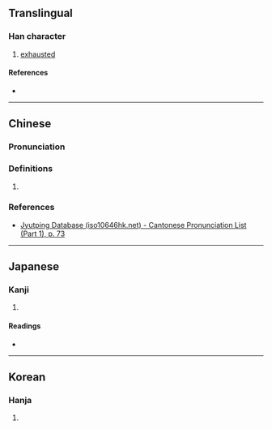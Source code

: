 {{character info}}
==Translingual==

===Han character===
{{Han char|rn=19|rad=力|as=13|sn=15|four=04127|canj=YMKS|ids=⿰亶力}}

# [[exhausted]]

====References====
* {{Han ref|kx=0149.290|dkj=02455|dj=0337.120|hdz=10381.140|uh=52EF|ud=21231|bh=E4F5|bd=58613}}

----

==Chinese==

===Pronunciation===
{{zh-pron
|m=dān
|c=daan1
|cat=
}}

===Definitions===
{{zh-hanzi}}

# {{rfdef|zh|sort=力13}}

===References===
* [http://www.iso10646hk.net/jp/document/download.jsp Jyutping Database (iso10646hk.net) - Cantonese Pronunciation List (Part 1), p. 73]

----

==Japanese==

===Kanji===
{{ja-kanji|grade=|rs=力13}}

# {{rfdef|ja|sort=力13}}

====Readings====
* {{ja-readings|on=[[たん]] (tan)|kun=}}

----

==Korean==

===Hanja===
{{ko-hanja|hangeul=단|rv=dan|mr=tan}}

# {{rfdef|ko|sort=力13}}
